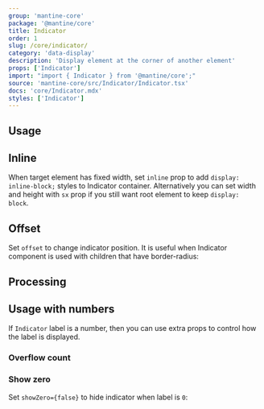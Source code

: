 ```yaml
---
group: 'mantine-core'
package: '@mantine/core'
title: Indicator
order: 1
slug: /core/indicator/
category: 'data-display'
description: 'Display element at the corner of another element'
props: ['Indicator']
import: "import { Indicator } from '@mantine/core';"
source: 'mantine-core/src/Indicator/Indicator.tsx'
docs: 'core/Indicator.mdx'
styles: ['Indicator']
---
```



## Usage

<Demo data={IndicatorDemos.configurator} />

## Inline

When target element has fixed width, set `inline` prop to add `display: inline-block;` styles to
Indicator container. Alternatively you can set width and height with `sx` prop if you still want root
element to keep `display: block`.

<Demo data={IndicatorDemos.inline} />

## Offset

Set `offset` to change indicator position. It is useful when Indicator component is
used with children that have border-radius:

<Demo data={IndicatorDemos.offset} />

## Processing

<Demo data={IndicatorDemos.processing} />

## Usage with numbers

If `Indicator` label is a number, then you can use extra props to control how the label is displayed.

### Overflow count

<Demo data={IndicatorDemos.overflowCount} />

### Show zero

Set `showZero={false}` to hide indicator when label is `0`:

<Demo data={IndicatorDemos.showZero} />
